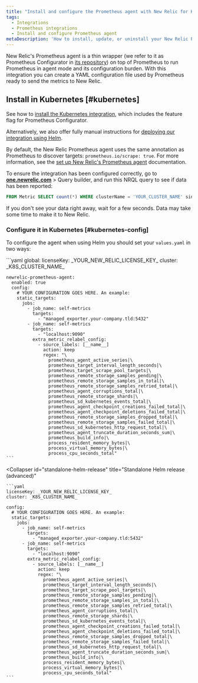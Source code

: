```yaml
---
title: "Install and configure the Prometheus agent with New Relic for Kubernetes"
tags:
  - Integrations
  - Prometheus integrations
  - Install and configure Prometheus agent
metaDescription: 'How to install, update, or uninstall your New Relic Prometheus agent with New Relic for Kubernetes.'
---
```


New Relic's Prometheus agent is a thin wrapper (we refer to it as Prometheus Configurator in [its repository](https://github.com/newrelic/newrelic-prometheus-configurator/blob/main/charts/newrelic-prometheus-agent/values.yaml#L184)) on top of Prometheus to run Prometheus in agent mode and its configuration burden. With this integration you can create a YAML configuration file used by Prometheus ready to send the metrics to New Relic.

## Install in Kubernetes [#kubernetes]

See how to [install the Kubernetes integration](/docs/kubernetes-pixie/kubernetes-integration/installation/kubernetes-integration-install-configure), which includes the feature flag for Prometheus Configurator.

Alternatively, we also offer fully manual instructions for [deploying our integration using Helm](/docs/kubernetes-pixie/kubernetes-integration/installation/install-kubernetes-integration-using-helm).

By default, the New Relic Prometheus agent uses the same annotation as Prometheus to discover targets: `prometheus.io/scrape: true`. For more information, see the [set up New Relic's Prometheus agent](/docs/integrations/prometheus-integrations/install-configure-prometheus-agent/setup-prometheus-agent) documentation.

To ensure the integration has been configured correctly, go to **[one.newrelic.com](https://one.newrelic.com)** > Query builder, and run this NRQL query to see if data has been reported:

```sql
FROM Metric SELECT count(*) WHERE clusterName = 'YOUR_CLUSTER_NAME' since 1 hour ago
```

<Callout variant="tip">
  If you don't see your data right away, wait for a few seconds. Data may take some time to make it to New Relic.
</Callout>

### Configure it in Kubernetes [#kubernetes-config]

To configure the agent when using Helm you should set your `values.yaml` in two ways:

<CollapserGroup>
  <Collapser
    id="nri-bundle"
    title="Installed using out Helm Bundle"
  >
    ```yaml
    global:
      licenseKey: _YOUR_NEW_RELIC_LICENSE_KEY_
      cluster: _K8S_CLUSTER_NAME_

    newrelic-prometheus-agent:
      enabled: true
      config:
        # YOUR CONFIGURATION GOES HERE. An example:
        static_targets:
          jobs:
            - job_name: self-metrics
              targets:
                - "managed_exporter.your-company.tld:5432"
            - job_name: self-metrics
              targets:
                - "localhost:9090"
              extra_metric_relabel_config:
                - source_labels: [__name__]
                  action: keep
                  regex: "\
                    prometheus_agent_active_series|\
                    prometheus_target_interval_length_seconds|\
                    prometheus_target_scrape_pool_targets|\
                    prometheus_remote_storage_samples_pending|\
                    prometheus_remote_storage_samples_in_total|\
                    prometheus_remote_storage_samples_retried_total|\
                    prometheus_agent_corruptions_total|\
                    prometheus_remote_storage_shards|\
                    prometheus_sd_kubernetes_events_total|\
                    prometheus_agent_checkpoint_creations_failed_total|\
                    prometheus_agent_checkpoint_deletions_failed_total|\
                    prometheus_remote_storage_samples_dropped_total|\
                    prometheus_remote_storage_samples_failed_total|\
                    prometheus_sd_kubernetes_http_request_total|\
                    prometheus_agent_truncate_duration_seconds_sum|\
                    prometheus_build_info|\
                    process_resident_memory_bytes|\
                    process_virtual_memory_bytes|\
                    process_cpu_seconds_total"
    ```
  </Collapser>

  <Collapser
    id="standalone-helm-release"
    title="Standalone Helm release (advanced)"
  >
    ```yaml
    licenseKey: _YOUR_NEW_RELIC_LICENSE_KEY_
    cluster: _K8S_CLUSTER_NAME_

    config:
      # YOUR CONFIGURATION GOES HERE. An example:
      static_targets:
        jobs:
          - job_name: self-metrics
            targets:
              - "managed_exporter.your-company.tld:5432"
          - job_name: self-metrics
            targets:
              - "localhost:9090"
            extra_metric_relabel_config:
              - source_labels: [__name__]
                action: keep
                regex: "\
                  prometheus_agent_active_series|\
                  prometheus_target_interval_length_seconds|\
                  prometheus_target_scrape_pool_targets|\
                  prometheus_remote_storage_samples_pending|\
                  prometheus_remote_storage_samples_in_total|\
                  prometheus_remote_storage_samples_retried_total|\
                  prometheus_agent_corruptions_total|\
                  prometheus_remote_storage_shards|\
                  prometheus_sd_kubernetes_events_total|\
                  prometheus_agent_checkpoint_creations_failed_total|\
                  prometheus_agent_checkpoint_deletions_failed_total|\
                  prometheus_remote_storage_samples_dropped_total|\
                  prometheus_remote_storage_samples_failed_total|\
                  prometheus_sd_kubernetes_http_request_total|\
                  prometheus_agent_truncate_duration_seconds_sum|\
                  prometheus_build_info|\
                  process_resident_memory_bytes|\
                  process_virtual_memory_bytes|\
                  process_cpu_seconds_total"
    ```
  </Collapser>
</CollapserGroup>
